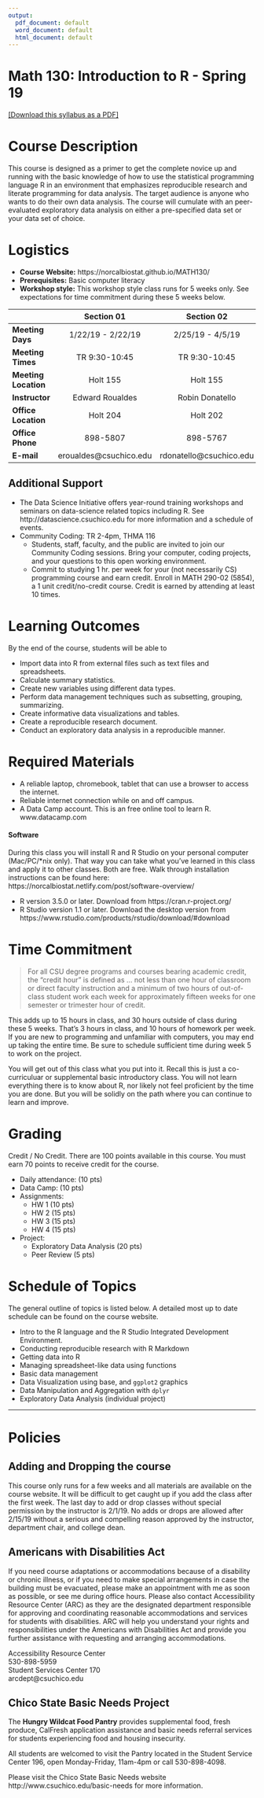 ```yaml
---
output:
  pdf_document: default
  word_document: default
  html_document: default
---
```


# Math 130: Introduction to R - Spring 19

[[Download this syllabus as a PDF]](syllabus.pdf)

# Course Description
This course is designed as a primer to get the complete novice up and running with the basic knowledge of how to use the statistical programming language R in an environment that emphasizes reproducible research and literate programming for data analysis. The target audience is anyone who wants to do their own data analysis. The course will cumulate with an peer-evaluated exploratory data analysis on either a pre-specified data set or your data set of choice. 


# Logistics

* **Course Website:** https://norcalbiostat.github.io/MATH130/ 
* **Prerequisites:** Basic computer literacy  
* **Workshop style:** This workshop style class runs for 5 weeks only. See expectations for time commitment during these 5 weeks below. 


|                        |        Section 01       |       Section 02        |
|:-----------------------|:-----------------------:|:-----------------------:|
| **Meeting Days**       | 1/22/19 - 2/22/19       | 2/25/19 - 4/5/19        |
| **Meeting Times**      | TR 9:30-10:45           | TR 9:30-10:45           |
| **Meeting Location**   | Holt 155                | Holt 155                |
| **Instructor**         | Edward Roualdes         | Robin Donatello         |
| **Office Location**    | Holt 204                | Holt 202                |
| **Office Phone**       | 898-5807                | 898-5767                |
| **E-mail**             | eroualdes@csuchico.edu  | rdonatello@csuchico.edu |



## Additional Support

* The Data Science Initiative offers year-round training workshops and seminars on data-science related topics including R. See http://datascience.csuchico.edu for more information and a schedule of events.  
* Community Coding: TR 2-4pm, THMA 116
    - Students, staff, faculty, and the public are invited to join our Community Coding sessions. Bring your computer, coding projects, and your questions to this open working environment. 
    - Commit to studying 1 hr. per week for your (not necessarily CS) programming course and earn credit. Enroll in MATH 290-02 (5854), a 1 unit credit/no-credit course.  Credit is earned by attending at least 10 times.



# Learning Outcomes
By the end of the course, students will be able to

* Import data into R from external files such as text files and spreadsheets. 
* Calculate summary statistics.
* Create new variables using different data types. 
* Perform data management techniques such as subsetting, grouping, summarizing. 
* Create informative data visualizations and tables.
* Create a reproducible research document.
* Conduct an exploratory data analysis in a reproducible manner.

# Required Materials

* A reliable laptop, chromebook, tablet that can use a browser to access the internet.
* Reliable internet connection while on and off campus.
* A Data Camp account. This is an free online tool to learn R. www.datacamp.com 

#### Software
During this class you will install R and R Studio on your personal computer (Mac/PC/*nix only). That way you can take what you've learned in this class and apply it to other classes. Both are free. Walk through installation instructions can be found here: https://norcalbiostat.netlify.com/post/software-overview/ 

* R version 3.5.0 or later. Download from https://cran.r-project.org/ 
* R Studio version 1.1 or later. Download the desktop version from https://www.rstudio.com/products/rstudio/download/#download



# Time Commitment

> For all CSU degree programs and courses bearing academic credit, the "credit hour" is defined as ... not less than one hour of classroom or direct faculty instruction and a minimum of two hours of out-of-class student work each week for approximately fifteen weeks for one semester or trimester hour of credit. 

This adds up to 15 hours in class, and 30 hours outside of class during these 5 weeks. That's 3 hours in class, and 10 hours of homework per week. If you are new to programming and unfamiliar with computers, you may end up taking the entire time. Be sure to schedule sufficient time during week 5 to work on the project. 

You will get out of this class what you put into it. Recall this is just a co-curriculuar or supplemental basic introductory class. You will not learn everything there is to know about R, nor likely not feel proficient by the time you are done. But you will be solidly on the path where you can continue to learn and improve. 

# Grading
Credit / No Credit. There are 100 points available in this course. You must earn 70 points to receive credit for the course. 

* Daily attendance: (10 pts)
* Data Camp: (10 pts)
* Assignments:
    - HW 1 (10 pts)
    - HW 2 (15 pts)
    - HW 3 (15 pts)
    - HW 4 (15 pts)
* Project: 
    - Exploratory Data Analysis (20 pts)
    - Peer Review (5 pts)


# Schedule of Topics
The general outline of topics is listed below. A detailed most up to date schedule can be found on the course website. 

* Intro to the R language and the R Studio Integrated Development Environment. 
* Conducting reproducible research with R Markdown
* Getting data into R
* Managing spreadsheet-like data using functions
* Basic data management
* Data Visualization using base, and `ggplot2` graphics
* Data Manipulation and Aggregation with `dplyr`
* Exploratory Data Analysis (individual project)

----

# Policies

## Adding and Dropping the course
This course only runs for a few weeks and all materials are available on the course website. It will be difficult to get caught up if you add the class after the first week. The last day to add or drop classes without special permission by the instructor is 2/1/19. No adds or drops are allowed after 2/15/19 without a serious and compelling reason approved by the instructor, department chair, and college dean.


## Americans with Disabilities Act
If you need course adaptations or accommodations because of a disability or chronic illness,  or if you need to make special arrangements in case the building must be evacuated, please make an appointment with me as soon as possible, or see me during office hours. Please also contact Accessibility Resource Center (ARC) as they are the designated department responsible for approving and coordinating reasonable accommodations and services for students with disabilities. ARC will help you understand your rights and responsibilities under the Americans with Disabilities Act and provide you further assistance with requesting and arranging accommodations.

Accessibility Resource Center  
530-898-5959   
Student Services Center 170  
arcdept@csuchico.edu  


## Chico State Basic Needs Project

The **Hungry Wildcat Food Pantry** provides supplemental food, fresh produce, CalFresh application assistance and basic needs referral services for students experiencing food and housing insecurity.

All students are welcomed to visit the Pantry located in the Student Service Center 196, open Monday-Friday, 11am-4pm or call 530-898-4098. 

Please visit the Chico State Basic Needs website http://www.csuchico.edu/basic-needs for more information.

 




